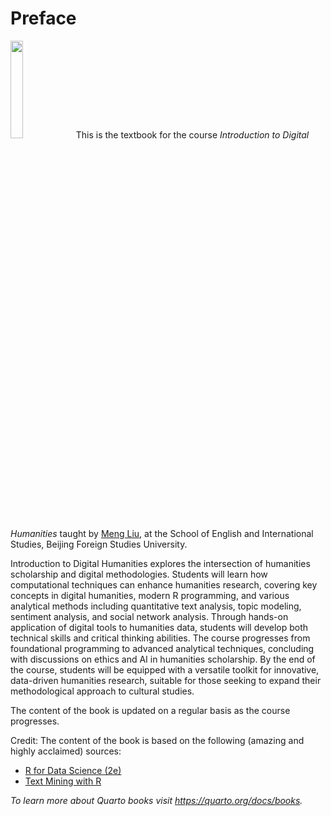 # Preface {.unnumbered}

::: {.callout .image-wrap}
![](images/Meng.png){width=20%}
This is the textbook for the course *Introduction to Digital Humanities* taught by [Meng Liu](https://mengliu.info), at the School of English and International Studies, Beijing Foreign Studies University. 
:::


[Introduction to Digital Humanities]{.highlight-blue} explores the intersection of humanities scholarship and digital methodologies. Students will learn how computational techniques can enhance humanities research, covering key concepts in digital humanities, modern R programming, and various analytical methods including quantitative text analysis, topic modeling, sentiment analysis, and social network analysis. Through hands-on application of digital tools to humanities data, students will develop both technical skills and critical thinking abilities. The course progresses from foundational programming to advanced analytical techniques, concluding with discussions on ethics and AI in humanities scholarship. By the end of the course, students will be equipped with a versatile toolkit for innovative, data-driven humanities research, suitable for those seeking to expand their methodological approach to cultural studies.

The content of the book is updated on a regular basis as the course progresses. 

::: {.callout-note}
Credit: The content of the book is based on the following (amazing and highly acclaimed) sources: 

- [R for Data Science (2e)](https://r4ds.hadley.nz/)
- [Text Mining with R](https://www.tidytextmining.com/)
:::

*To learn more about Quarto books visit <https://quarto.org/docs/books>.*
